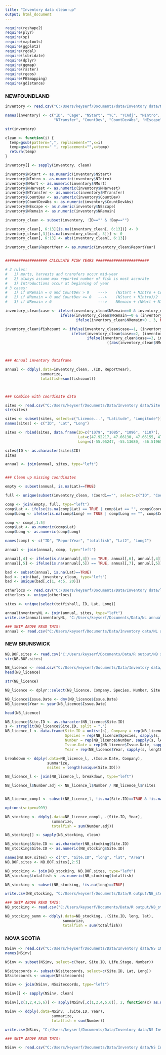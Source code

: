 ```yaml
---
title: "Inventory data clean-up"
output: html_document
---
```


```r
require(reshape2)
require(plyr)
require(sp)
require(maptools)
require(ggplot2)
require(rgdal)
require(lubridate)
require(dplyr)
require(ggmap)
require(raster)
require(rgeos)
require(PBSmapping)
require(gdistance)
```



### NEWFOUNDLAND ###

```r
inventory <- read.csv("C:/Users/keyserf/Documents/data/Inventory data/NL inventory master2_fixed.csv", colClasses = "character")

names(inventory) <- c("ID", "Cage", "NStart", "YC", "YCAdj", "NIntro", "NMort", "NHarvest", 
                      "NTransfer", "CountDev", "CountDevAbs", "NEscape", "NRemain", "ReportYear", "Bay", "Coord1", "Coord2")

str(inventory)

clean <- function(i) { 
  temp=gsub(pattern=",", replacement="",x=i)
  temp=gsub(pattern=" ", replacement="",x=temp)
  return(temp)
}

inventory[] <- sapply(inventory, clean)

inventory$NStart <- as.numeric(inventory$NStart)
inventory$NIntro <- as.numeric(inventory$NIntro)
inventory$NMort <- as.numeric(inventory$NMort)
inventory$NHarvest <- as.numeric(inventory$NHarvest)
inventory$NTransfer <- as.numeric(inventory$NTransfer)
inventory$CountDev <- as.numeric(inventory$CountDev)
inventory$CountDevAbs <- as.numeric(inventory$CountDevAbs)
inventory$NEscape <- as.numeric(inventory$NEscape)
inventory$NRemain <- as.numeric(inventory$NRemain)

inventory_clean <- subset(inventory, !ID=="" & !Bay=="")

inventory_clean[, 6:13][is.na(inventory_clean[, 6:13])] <- 0
inventory_clean[,3][is.na(inventory_clean[, 3])] <- 0
inventory_clean[, 6:13] <- abs(inventory_clean[, 6:13])

inventory_clean$ReportYear <- as.numeric(inventory_clean$ReportYear)


################### CALCULATE FISH YEARS ########################

# 2 rules: 
#   1) morts, harvests and transfers occur mid-year
#   2) always assume max reported number of fish is most accurate
#   3) Introductions occur at beginning of year
# 3 cases: 
#   1) if NRemain = 0 and CountDev > 0    --->    (NStart + NIntro + CountDev)/2
#   2) if NRemain = 0 and CountDev <= 0   --->    (NStart + NIntro)/2
#   3) if NRemain > 0                     --->    NRemain + (NMort + NTransfer + NHarvest)/2

inventory_clean$case <- ifelse(inventory_clean$NRemain==0 & inventory_clean$CountDev > 0, 1, 
                         ifelse(inventory_clean$NRemain==0 & (inventory_clean$CountDev < 0 | inventory_clean$CountDev == 0), 2,
                                ifelse(inventory_clean$NRemain>0 , 3, NA)))

inventory_clean$fishcount <- ifelse(inventory_clean$case==1, (inventory_clean$NStart + inventory_clean$NIntro + inventory_clean$CountDev)/2,
                              ifelse(inventory_clean$case==2, (inventory_clean$NStart + inventory_clean$NIntro)/2, 
                                     ifelse(inventory_clean$case==3, inventory_clean$NRemain + 
                                              ((abs(inventory_clean$NMort) + abs(inventory_clean$NHarvest) + abs(inventory_clean$NTransfer))/2), NA)))



### Annual inventory dataframe

annual <- ddply(.data=inventory_clean, .(ID, ReportYear),
                summarize,
                totalfish=sum(fishcount))



### Combine with coordinate data

sites <- read.csv("C:/Users/keyserf/Documents/Data/Inventory data/Site coordinates_NL_all.csv", header=TRUE)
str(sites)

sites <- subset(sites, select=c("Licence...", "Latitude", "Longitude"))
names(sites) <- c("ID", "Lat", "Long")

sites <- rbind(sites, data.frame(ID=c("1079", "1085", "1096", "1107"), 
                                 Lat=c(47.92217, 47.66130, 47.66155, 47.73218),
                                 Long=c(-55.95247, -55.13680, -56.51965, -56.32793)))

sites$ID <- as.character(sites$ID)
sites

annual <- join(annual, sites, type="left")


### Clean up missing coordinates

empty <- subset(annual, is.na(Lat)==TRUE)

full <- unique(subset(inventory_clean, !Coord1=="", select=c("ID", "Coord1", "Coord2")))

comp <- join(empty, full, type="left")
comp$Lat <- ifelse(is.na(comp$Lat) == TRUE | comp$Lat == "", comp$Coord1, NA)
comp$Long <- ifelse(is.na(comp$Long) == TRUE | comp$Long == "", comp$Coord2, NA)

comp <- comp[,1:5]
comp$Lat <- as.numeric(comp$Lat)
comp$Long <- as.numeric(comp$Long)

names(comp) <- c("ID", "ReportYear", "totalfish", "Lat2", "Long2")

annual <- join(annual, comp, type="left")

annual[,4] <- ifelse(is.na(annual[,4]) == TRUE, annual[,6], annual[,4])
annual[,5] <- ifelse(is.na(annual[,5]) == TRUE, annual[,7], annual[,5])

bad <- subset(annual, is.na(Lat)==TRUE)
bad <- join(bad, inventory_clean, type="left")
bad <- unique(bad[,c(1, 4:5, 20)])

otherlocs <- read.csv("C:/Users/keyserf/Documents/Data/Inventory data/locs.csv", header=TRUE)
otherlocs <- unique(otherlocs)

sites <- unique(select(totfishall, ID, Lat, Long))

annualinventoryNL <- join(annual, sites, type="left")
write.csv(annualinventoryNL, "C:/Users/keyserf/Documents/Data/NL annual inventory and coords_summary_2016-11-29.csv")

### SKIP ABOVE READ THIS:
annual <- read.csv("C:/Users/keyserf/Documents/Data/Inventory data/NL annual inventory and coords_summary_2016-11-29.csv")


```



### NEW BRUNSWICK ###

```r

NB.BOF.sites <- read.csv("C:/Users/keyserf/Documents/Data/R output/NB sites 2016-11-22.csv")
str(NB.BOF.sites)

NB_licence <- read.csv("C:/Users/keyserf/Documents/Data/Inventory data/NB 1998-2016 licensing_salar.csv")
head(NB_licence)

str(NB_licence)

NB_licence <- dplyr::select(NB_licence, Company, Species, Number, Site.ID, Issue.Date)

NB_licence$Issue.Date <- dmy(NB_licence$Issue.Date)
NB_licence$Year <- year(NB_licence$Issue.Date)

head(NB_licence)

NB_licence$Site.ID <- as.character(NB_licence$Site.ID)
s <- strsplit(NB_licence$Site.ID, split = ",")
NB_licence_l <- data.frame(Site.ID = unlist(s), Company = rep(NB_licence$Company, sapply(s, length)), 
                           Species = rep(NB_licence$Species, sapply(s, length)),
                           Number = rep(NB_licence$Number, sapply(s, length)),
                           Issue.Date = rep(NB_licence$Issue.Date, sapply(s, length)),
                           Year = rep(NB_licence$Year, sapply(s, length)))

breakdown <- ddply(.data=NB_licence_l, .(Issue.Date, Company),
                   summarize,
                   nsites = length(unique(Site.ID)))

NB_licence_l <- join(NB_licence_l, breakdown, type="left")

NB_licence_l$Number.adj <- NB_licence_l$Number / NB_licence_l$nsites 


NB_licence_compl <- subset(NB_licence_l, !is.na(Site.ID)==TRUE & !is.na(Number.adj)==TRUE) 

options(scipen=999)

NB_stocking <- ddply(.data=NB_licence_compl, .(Site.ID, Year), 
                     summarize, 
                     totalfish = sum(Number.adj))

NB_stocking[] <- sapply(NB_stocking, clean)

NB_stocking$Site.ID <- as.character(NB_stocking$Site.ID)
NB_stocking$Site.ID <- as.numeric(NB_stocking$Site.ID)

names(NB.BOF.sites) <- c("X", "Site.ID", "long", "lat", "Area")
NB.BOF.sites <- NB.BOF.sites[,2:5]

NB_stocking <- join(NB_stocking, NB.BOF.sites, type="left")
NB_stocking$totalfish <- as.numeric(NB_stocking$totalfish)

NB_stocking <- subset(NB_stocking, !is.na(long)==TRUE)

write.csv(NB_stocking, "C:/Users/keyserf/Documents/Data/R output/NB_stocking.csv")

### SKIP ABOVE READ THIS:
NB_stocking <- read.csv("C:/Users/keyserf/Documents/Data/R output/NB_stocking.csv")

NB_stocking_summ <- ddply(.data=NB_stocking, .(Site.ID, long, lat),
                          summarize,
                          totalfish = sum(totalfish))

```



### NOVA SCOTIA ###

```r
NSinv <- read.csv("C:/Users/keyserf/Documents/Data/Inventory data/NS 1999-2015 licensing_salar_clean.csv")
names(NSinv)

NSinv <- subset(NSinv, select=c(Year, Site.ID, Life.Stage, Number))

NSsitecoords <- subset(NSsitecoords, select=c(Site.ID, Lat, Long))
NSsitecoords <- unique(NSsitecoords)

NSinv <- join(NSinv, NSsitecoords, type="left")

NSinv[] <- sapply(NSinv, clean)

NSinv[,c(1,2,4,5,6)] <- apply(NSinv[,c(1,2,4,5,6)], 2, function(x) as.numeric(x))

NSinv <- ddply(.data=NSinv, .(Site.ID, Year), 
                     summarize, 
                     totalfish = sum(Number))

write.csv(NSinv, "C:/Users/keyserf/Documents/Data/Inventory data/NS Inventory.csv")

### SKIP ABOVE READ THIS:

NSinv <- read.csv("C:/Users/keyserf/Documents/Data/Inventory data/NS Inventory.csv")
```


